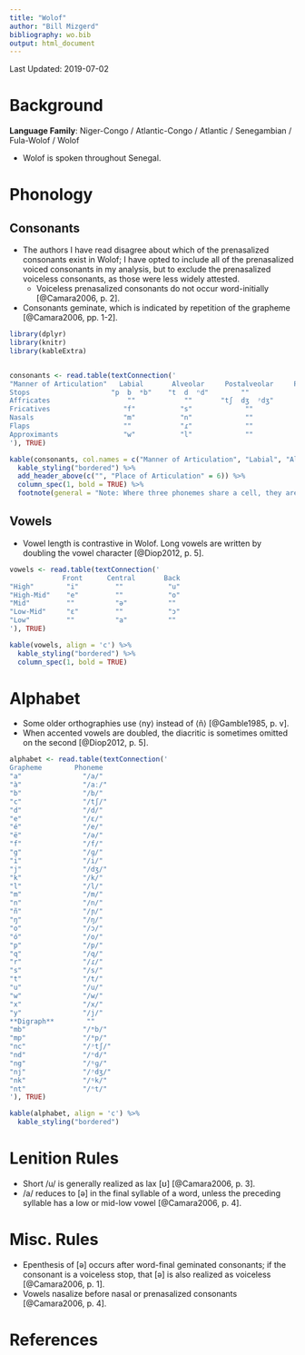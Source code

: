 ```yaml
---
title: "Wolof"
author: "Bill Mizgerd"
bibliography: wo.bib
output: html_document
---
```


Last Updated: 2019-07-02

# Background

**Language Family**: Niger-Congo / Atlantic-Congo / Atlantic / Senegambian / Fula-Wolof / Wolof

* Wolof is spoken throughout Senegal.

# Phonology

## Consonants

* The authors I have read disagree about which of the prenasalized consonants exist in Wolof; I have opted to include all of the prenasalized voiced consonants in my analysis, but to exclude the prenasalized voiceless consonants, as those were less widely attested.
    - Voiceless prenasalized consonants do not occur word-initially [@Camara2006, p. 2].
* Consonants geminate, which is indicated by repetition of the grapheme [@Camara2006, pp. 1-2].

```r

library(dplyr)
library(knitr)
library(kableExtra)


consonants <- read.table(textConnection('
"Manner of Articulation"   Labial       Alveolar     Postalveolar     Palatal     Velar      Uvular    
Stops                    "p  b  ᵐb"    "t  d  ⁿd"        ""             ""     "k  ɡ  ᵑɡ"     "q"
Affricates                   ""            ""       "tʃ  dʒ  ᶮdʒ"       ""         ""         ""
Fricatives                  "f"           "s"             ""            ""         "x"        ""
Nasals                      "m"           "n"             ""            "ɲ"        "ŋ"        ""
Flaps                       ""            "ɾ"             ""            ""         ""         ""
Approximants                "w"           "l"             ""            "j"        ""         ""
'), TRUE)

kable(consonants, col.names = c("Manner of Articulation", "Labial", "Alveolar", "Postalveolar", "Palatal", "Velar", "Uvular"), align = 'c') %>%
  kable_styling("bordered") %>%
  add_header_above(c("", "Place of Articulation" = 6)) %>%
  column_spec(1, bold = TRUE) %>%
  footnote(general = "Note: Where three phonemes share a cell, they are ordered voiceless, voiced, and pre-nasal.", general_title = "")
```

## Vowels

* Vowel length is contrastive in Wolof. Long vowels are written by doubling the vowel character [@Diop2012, p. 5].

```r

vowels <- read.table(textConnection('
             Front      Central       Back
"High"        "i"         ""           "u"
"High-Mid"    "e"         ""           "o"
"Mid"         ""          "ə"          ""
"Low-Mid"     "ɛ"         ""           "ɔ"
"Low"         ""          "a"          ""
'), TRUE)

kable(vowels, align = 'c') %>%
  kable_styling("bordered") %>%
  column_spec(1, bold = TRUE)
```    

# Alphabet

* Some older orthographies use ⟨ny⟩ instead of ⟨ñ⟩ [@Gamble1985, p. v].
* When accented vowels are doubled, the diacritic is sometimes omitted on the second [@Diop2012, p. 5].

```r

alphabet <- read.table(textConnection('
Grapheme        Phoneme   
"a"               "/a/"  
"à"               "/aː/"     
"b"               "/b/"  
"c"               "/tʃ/"  
"d"               "/d/"  
"e"               "/ɛ/"  
"é"               "/e/"  
"ë"               "/ə/"  
"f"               "/f/"  
"g"               "/ɡ/"  
"i"               "/i/"  
"j"               "/dʒ/"  
"k"               "/k/"  
"l"               "/l/"  
"m"               "/m/"  
"n"               "/n/"  
"ñ"               "/ɲ/"  
"ŋ"               "/ŋ/"  
"o"               "/ɔ/"  
"ó"               "/o/"  
"p"               "/p/"  
"q"               "/q/"  
"r"               "/ɾ/"  
"s"               "/s/"  
"t"               "/t/"  
"u"               "/u/"  
"w"               "/w/"  
"x"               "/x/"  
"y"               "/j/"
**Digraph**        ""
"mb"              "/ᵐb/"        
"mp"              "/ᵐp/"  
"nc"              "/ᶮtʃ/"  
"nd"              "/ⁿd/"  
"ng"              "/ᵑɡ/"  
"nj"              "/ᶮdʒ/"  
"nk"              "/ᵑk/"  
"nt"              "/ⁿt/"  
'), TRUE)

kable(alphabet, align = 'c') %>%
  kable_styling("bordered")
```

# Lenition Rules

* Short /u/ is generally realized as lax [ʊ] [@Camara2006, p. 3].
* /a/ reduces to [ə] in the final syllable of a word, unless the preceding syllable has a low or mid-low vowel [@Camara2006, p. 4].

# Misc. Rules

* Epenthesis of [ə] occurs after word-final geminated consonants; if the consonant is a voiceless stop, that [ə] is also realized as voiceless [@Camara2006, p. 1].
* Vowels nasalize before nasal or prenasalized consonants [@Camara2006, p. 4].

# References
